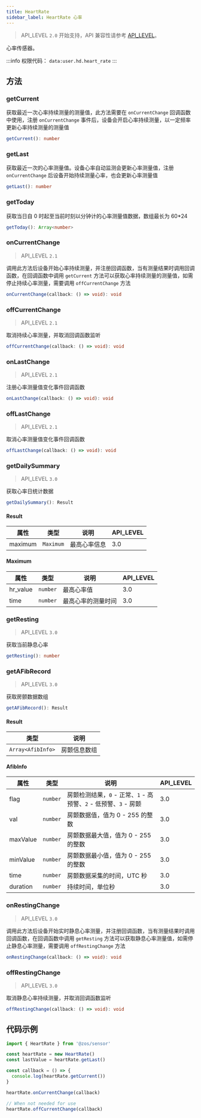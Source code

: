 ```yaml
---
title: HeartRate
sidebar_label: HeartRate 心率
---
```


> API_LEVEL `2.0` 开始支持，API 兼容性请参考 [API_LEVEL](../../../../guides/framework/device/compatibility.md)。

心率传感器。

:::info
权限代码： `data:user.hd.heart_rate`
:::

## 方法

### getCurrent

获取最近一次心率持续测量的测量值，此方法需要在 `onCurrentChange` 回调函数中使用，注册 `onCurrentChange` 事件后，设备会开启心率持续测量，以一定频率更新心率持续测量的测量值

```ts
getCurrent(): number
```

### getLast

获取最近一次的心率测量值。设备心率自动监测会更新心率测量值，注册 `onCurrentChange` 后设备开始持续测量心率，也会更新心率测量值

```ts
getLast(): number
```

### getToday

获取当日自 0 时起至当前时刻以分钟计的心率测量值数据，数组最长为 60\*24

```ts
getToday(): Array<number>
```

### onCurrentChange

> API_LEVEL `2.1`

调用此方法后设备开始心率持续测量，并注册回调函数，当有测量结果时调用回调函数，在回调函数中调用 `getCurrent` 方法可以获取心率持续测量的测量值，如需停止持续心率测量，需要调用 `offCurrentChange` 方法

```ts
onCurrentChange(callback: () => void): void
```

### offCurrentChange

> API_LEVEL `2.1`

取消持续心率测量，并取消回调函数监听

```ts
offCurrentChange(callback: () => void): void
```

### onLastChange

> API_LEVEL `2.1`

注册心率测量值变化事件回调函数

```ts
onLastChange(callback: () => void): void
```

### offLastChange

> API_LEVEL `2.1`

取消心率测量值变化事件回调函数

```ts
offLastChange(callback: () => void): void
```

### getDailySummary

> API_LEVEL `3.0`

获取心率日统计数据

```ts
getDailySummary(): Result
```

#### Result

| 属性    | 类型                 | 说明         | API_LEVEL |
| ------- | -------------------- | ------------ | --------- |
| maximum | <code>Maximum</code> | 最高心率信息 | 3.0       |

#### Maximum

| 属性     | 类型                | 说明               | API_LEVEL |
| -------- | ------------------- | ------------------ | --------- |
| hr_value | <code>number</code> | 最高心率值         | 3.0       |
| time     | <code>number</code> | 最高心率的测量时间 | 3.0       |

### getResting

> API_LEVEL `3.0`

获取当前静息心率

```ts
getResting(): number
```

### getAFibRecord

> API_LEVEL `3.0`

获取房颤数据数组

```ts
getAFibRecord(): Result
```

#### Result

| 类型                                 | 说明         |
| ------------------------------------ | ------------ |
| <code>Array&#60;AfibInfo&#62;</code> | 房颤信息数组 |

#### AfibInfo

| 属性     | 类型                | 说明                                                             | API_LEVEL |
| -------- | ------------------- | ---------------------------------------------------------------- | --------- |
| flag     | <code>number</code> | 房颤检测结果，`0` - 正常、`1` - 高预警、`2` - 低预警、`3` - 房颤 | 3.0       |
| val      | <code>number</code> | 房颤数据值，值为 0 - 255 的整数                                  | 3.0       |
| maxValue | <code>number</code> | 房颤数据最大值，值为 0 - 255 的整数                              | 3.0       |
| minValue | <code>number</code> | 房颤数据最小值，值为 0 - 255 的整数                              | 3.0       |
| time     | <code>number</code> | 房颤数据采集的时间，UTC 秒                                       | 3.0       |
| duration | <code>number</code> | 持续时间，单位秒                                                 | 3.0       |

### onRestingChange

> API_LEVEL `3.0`

调用此方法后设备开始实时静息心率测量，并注册回调函数，当有测量结果时调用回调函数，在回调函数中调用 `getResting` 方法可以获取静息心率测量值，如需停止静息心率测量，需要调用 `offRestingChange` 方法

```ts
onRestingChange(callback: () => void): void
```

### offRestingChange

> API_LEVEL `3.0`

取消静息心率持续测量，并取消回调函数监听

```ts
offRestingChange(callback: () => void): void
```

## 代码示例

```js
import { HeartRate } from '@zos/sensor'

const heartRate = new HeartRate()
const lastValue = heartRate.getLast()

const callback = () => {
  console.log(heartRate.getCurrent())
}

heartRate.onCurrentChange(callback)

// When not needed for use
heartRate.offCurrentChange(callback)
```
